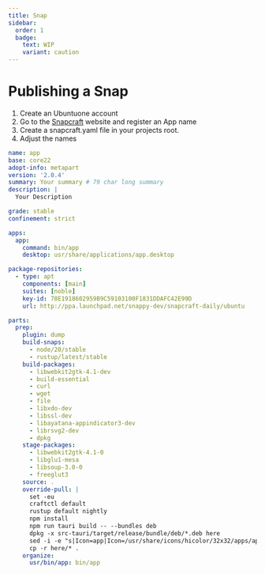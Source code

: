```yaml
---
title: Snap
sidebar:
  order: 1
  badge:
    text: WIP
    variant: caution
---
```

# Publishing a Snap

1. Create an Ubuntuone account
2. Go to the [Snapcraft](https://snapcraft.io) website and register an App name
3. Create a snapcraft.yaml file in your projects root.
4. Adjust the names

```yaml
name: app
base: core22
adopt-info: metapart
version: '2.0.4'
summary: Your summary # 79 char long summary
description: |
  Your Description

grade: stable
confinement: strict

apps:
  app:
    command: bin/app
    desktop: usr/share/applications/app.desktop

package-repositories:
  - type: apt
    components: [main]
    suites: [noble]
    key-id: 78E1918602959B9C59103100F1831DDAFC42E99D
    url: http://ppa.launchpad.net/snappy-dev/snapcraft-daily/ubuntu

parts:
  prep:
    plugin: dump
    build-snaps:
      - node/20/stable
      - rustup/latest/stable
    build-packages:
      - libwebkit2gtk-4.1-dev
      - build-essential 
      - curl 
      - wget 
      - file 
      - libxdo-dev 
      - libssl-dev 
      - libayatana-appindicator3-dev 
      - librsvg2-dev
      - dpkg
    stage-packages:
      - libwebkit2gtk-4.1-0
      - libglu1-mesa
      - libsoup-3.0-0
      - freeglut3
    source: .
    override-pull: |
      set -eu
      craftctl default
      rustup default nightly
      npm install
      npm run tauri build -- --bundles deb
      dpkg -x src-tauri/target/release/bundle/deb/*.deb here
      sed -i -e "s|Icon=app|Icon=/usr/share/icons/hicolor/32x32/apps/app.png|g" here/usr/share/applications/app.desktop
      cp -r here/* .
    organize:
      usr/bin/app: bin/app
```

<Stub />